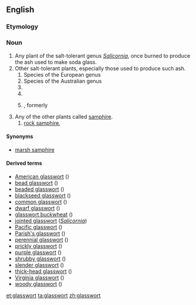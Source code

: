 ==English==
{{wikipedia}}
===Etymology===
{{compound|glass|wort}}

===Noun===
{{en-noun|s|-}}

# Any plant of the salt-tolerant genus ''[[Salicornia]]'', once burned to produce the ash used to make soda glass.
# Other salt-tolerant plants, especially those used to produce such ash.
## Species of the European genus {{taxlink|Sarcocornia|genus}}
## Species of the Australian genus {{taxlink|Tecticornia|genus}}
## {{taxlink|Arthrocnemum subterminale|species}}
## {{taxlink|Eriogonum salicornioides|species}}
## {{taxlink|Kaki turgida|species}}, formerly {{taxlink|Salsola kali|species}}
# Any of the other plants called [[samphire]].
## [[rock samphire]], {{taxlink|Crithmum maritimum|species}}

====Synonyms====
* {{sense|''Salicornia''}} [[marsh samphire]]

====Derived terms====
* [[American glasswort]] ({{taxlink|Salicornia virginica|species}})
* [[bead glasswort]] ({{taxlink|Tecticornia flabelliformis|species}})
* [[beaded glasswort]] ({{taxlink|Sarcocornia quinqueflora|species}})
* [[blackseed glasswort]] ({{taxlink|Tecticornia pergranulata|species}})  
* [[common  glasswort]] ({{taxlink|Salicornia europaea|species}})
* [[dwarf glasswort]] ({{taxlink|Salicornia bigelovii|species}})
* [[glasswort buckwheat]] ({{taxlink|Eriogonum salicornioides|species}})
* [[jointed glasswort]] (''[[Salicornia]]'')
* [[Pacific glasswort]] ({{taxlink|Sarcocornia pacifica|species}})
* [[Parish's glasswort]] ({{taxlink|Arthrocnemum subterminale|species}})
* [[perennial glasswort]] ({{taxlink|Sarcocornia perennis|species}})
* [[prickly glasswort]] ({{taxlink|Kali turgida|species}})
* [[purple glasswort]] ({{taxlink|Salicornia ramosissima|species}})
* [[shrubby glasswort]] ({{taxlink|Tecticornia arbuscula|species}})
* [[slender glasswort]] ({{taxlink|Salicornia maritima|species}})
* [[thick-head glasswort]] ({{taxlink|Sarcocornia blackiana|species}})
* [[Virginia glasswort]] ({{taxlink|Salicornia virginica|species}})
* [[woody glasswort]] ({{taxlink|Salicornia virginica|species}})

[[et:glasswort]]
[[ta:glasswort]]
[[zh:glasswort]]